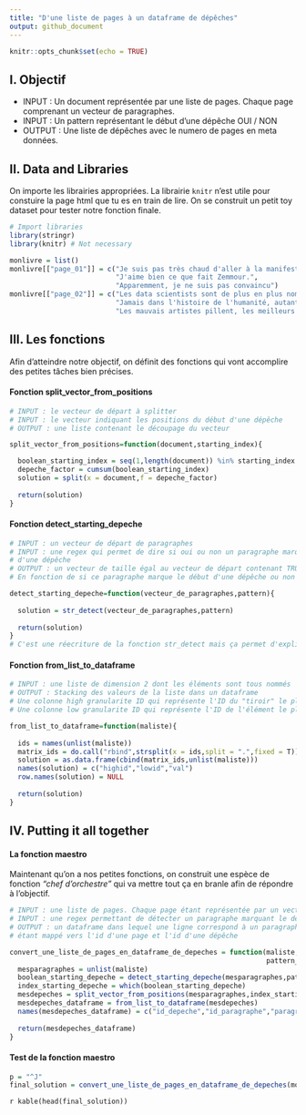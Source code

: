 ```yaml
---
title: "D'une liste de pages à un dataframe de dépêches"
output: github_document
---
```


```r
knitr::opts_chunk$set(echo = TRUE)
```

## I. Objectif

* INPUT : Un document représentée par une liste de pages. Chaque page comprenant un vecteur de paragraphes.
* INPUT : Un pattern représentant le début d'une dépêche OUI / NON
* OUTPUT : Une liste de dépêches avec le numero de pages en meta données.



## II. Data and Libraries
On importe les librairies appropriées. La librairie `knitr` n'est utile pour constuire la page html que tu es en train de lire. On se construit un petit toy dataset pour tester notre fonction finale.

```r
# Import libraries
library(stringr)
library(knitr) # Not necessary

monlivre = list()
monlivre[["page_01"]] = c("Je suis pas très chaud d'aller à la manifestation.",
                          "J'aime bien ce que fait Zemmour.",
                          "Apparemment, je ne suis pas convaincu")
monlivre[["page_02"]] = c("Les data scientists sont de plus en plus nombreux.",
                          "Jamais dans l'histoire de l'humanité, autant de documents n'ont été produits.",
                          "Les mauvais artistes pillent, les meilleurs copient")
```

## III. Les fonctions

Afin d'atteindre notre objectif, on définit des fonctions qui vont accomplire des petites tâches bien précises.

#### Fonction split_vector_from_positions

```r
# INPUT : le vecteur de départ à splitter
# INPUT : le vecteur indiquant les positions du début d'une dépêche
# OUTPUT : une liste contenant le découpage du vecteur

split_vector_from_positions=function(document,starting_index){

  boolean_starting_index = seq(1,length(document)) %in% starting_index
  depeche_factor = cumsum(boolean_starting_index)
  solution = split(x = document,f = depeche_factor)
  
  return(solution)
}
```

#### Fonction detect_starting_depeche
```r
# INPUT : un vecteur de départ de paragraphes
# INPUT : une regex qui permet de dire si oui ou non un paragraphe marque le début
# d'une dépêche
# OUTPUT : un vecteur de taille égal au vecteur de départ contenant TRUE ou FALSE
# En fonction de si ce paragraphe marque le début d'une dépêche ou non

detect_starting_depeche=function(vecteur_de_paragraphes,pattern){
  
  solution = str_detect(vecteur_de_paragraphes,pattern)
  
  return(solution)
}
# C'est une réecriture de la fonction str_detect mais ça permet d'expliquer la démarche générale.
```

#### Fonction from_list_to_dataframe
```r
# INPUT : une liste de dimension 2 dont les éléments sont tous nommés
# OUTPUT : Stacking des valeurs de la liste dans un dataframe
# Une colonne high granularite ID qui représente l'ID du "tiroir" le plus haut dans la hierarchie
# Une colonne low granularite ID qui représente l'ID de l'élément le plus bas dans la hiérarchie 

from_list_to_dataframe=function(maliste){
  
  ids = names(unlist(maliste))
  matrix_ids = do.call("rbind",strsplit(x = ids,split = ".",fixed = T))
  solution = as.data.frame(cbind(matrix_ids,unlist(maliste)))
  names(solution) = c("highid","lowid","val")
  row.names(solution) = NULL
  
  return(solution)
}
```



## IV. Putting it all together

#### La fonction maestro
Maintenant qu'on a nos petites fonctions, on construit une espèce de fonction _"chef d'orchestre"_ qui va mettre tout ça en branle afin de répondre à l'objectif.

```r
# INPUT : une liste de pages. Chaque page étant représentée par un vecteur de paragraphe
# INPUT : une regex permettant de détecter un paragraphe marquant le début d'une dépêche
# OUTPUT : un dataframe dans lequel une ligne correspond à un paragraphe. Chaque paragraphe
# étant mappé vers l'id d'une page et l'id d'une dépêche

convert_une_liste_de_pages_en_dataframe_de_depeches = function(maliste,
                                                               pattern_to_detect_starting_depeche){
  mesparagraphes = unlist(maliste)
  boolean_starting_depeche = detect_starting_depeche(mesparagraphes,pattern_to_detect_starting_depeche)
  index_starting_depeche = which(boolean_starting_depeche)
  mesdepeches = split_vector_from_positions(mesparagraphes,index_starting_depeche)
  mesdepeches_dataframe = from_list_to_dataframe(mesdepeches)
  names(mesdepeches_dataframe) = c("id_depeche","id_paragraphe","paragraphe")
  
  return(mesdepeches_dataframe)
}
```



#### Test de la fonction maestro
```r
p = "^J"
final_solution = convert_une_liste_de_pages_en_dataframe_de_depeches(monlivre,p)
```

`r kable(head(final_solution))`  

